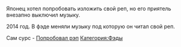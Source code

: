 {{Фэды
|title1=Попробовал фэд
|image1=[[Файл:2017-11-30_19-42-51.png|thumb|left|250px]]
|плейлист=[https://www.youtube.com/playlist?list=PLZTd1q1YI_1MG0FhUQXkLOZzTZ3BJOlEo Ссылка на плейлист]
[https://www.youtube.com/playlist?list=PLZksE9p9Z5ABdAPyh3eMJd8LYJYY1owCQ Продолжение]
}}

Японец хотел попробовать изложить свой реп, но его приятель внезапно выключил музыку.

2014 год. В фэде меняли музыку под которую он читал свой реп.

Сам сурс - [[Попробовал рэп]]
[[Категория:Фэды]]